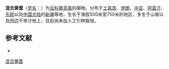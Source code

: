 {{Speciesbox
| name = 混合黄耆
| status = 
| status_system = 
| image =
| genus = Astragalus
| species = commixtus
| authority = Bunge in Arb.
}}

'''混合黄耆'''（[[学名|学名]]：{{lang|la|''Astragalus commixtus''}}）为[[豆科|豆科]][[黄芪属|黄芪属]]的植物。分布于[[土耳其|土耳其]]、[[伊朗|伊朗]]、[[中亚|中亚]]、[[阿富汗|阿富汗]]、[[东欧|东欧]]以及[[中国大陆|中国大陆]]的[[新疆|新疆]]等地，生长于海拔500米至750米的地区，多生于山坡以及田边干旱沙地上，目前尚未由人工引种栽培。

== 参考文献 ==
<div class="references-small">
* {{cite web| url =http://www.bioinfo.cn/db05/KmzwSpecies.php?action=view&id=15670| title =混合黄耆| work =《中国高等植物数据库全库》| publisher =中国科学院微生物研究所| author =昆明植物研究所| accessdate =2009-02-24| deadurl =yes| archiveurl =https://web.archive.org/web/20160305070455/http://www.bioinfo.cn/db05/KmzwSpecies.php?action=view&id=15670| archivedate =2016-03-05}}
</div>
{{Taxonbar|from=Q11153621}}

[[Category:黄芪属|混合黄耆]]


{{植物小作品}}
